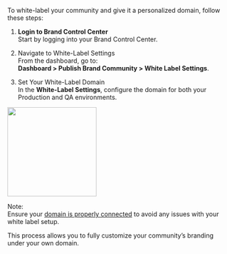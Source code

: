 To white-label your community and give it a personalized domain, follow these steps:

1.  **Login to Brand Control Center**  
    Start by logging into your Brand Control Center.  
      
    
2.  Navigate to White-Label Settings  
    From the dashboard, go to:  
    **Dashboard > Publish Brand Community > White Label Settings**.  
      
    
3.  Set Your White-Label Domain  
    In the **White-Label Settings**, configure the domain for both your Production and QA environments.
    

<img height="200" src="/visual-aids/retail_media/build/how_to_white_label_your_community/White Label Settings.jpg" />

  

Note:  
Ensure your [domain is properly connected](https://resources.begenuin.com/brands/settings#steps-for-setting-up-whitelabel) to avoid any issues with your white label setup.

This process allows you to fully customize your community’s branding under your own domain.
